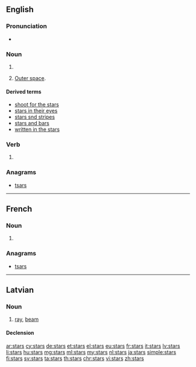 ==English==

===Pronunciation===
* {{audio|en-us-stars.ogg|Audio (US)|lang=en}}

===Noun===
{{head|en|plural}}

# {{plural of|star|lang=en}}
# {{context|with “the”|lang=en}} [[outer space|Outer space]].

====Derived terms====
* [[shoot for the stars]]
* [[stars in their eyes]]
* [[stars snd stripes]]
* [[stars and bars]]
* [[written in the stars]]

===Verb===
{{head|en|verb form}}

# {{en-third-person singular of|star}}

===Anagrams===
* [[tsars#English|tsars]]

----

==French==

===Noun===
{{head|fr|plural|g=f}}

# {{plural of|star|lang=fr}}

===Anagrams===
* [[tsars#French|tsars]]

----

==Latvian==
{{wikipedia|lang=lv}}

===Noun===
{{lv-noun|m|1st}}

# [[ray]], [[beam]]

====Declension====
{{lv-decl-noun|star|s|1st}}

[[ar:stars]]
[[cy:stars]]
[[de:stars]]
[[et:stars]]
[[el:stars]]
[[eu:stars]]
[[fr:stars]]
[[it:stars]]
[[lv:stars]]
[[li:stars]]
[[hu:stars]]
[[mg:stars]]
[[ml:stars]]
[[my:stars]]
[[nl:stars]]
[[ja:stars]]
[[simple:stars]]
[[fi:stars]]
[[sv:stars]]
[[ta:stars]]
[[th:stars]]
[[chr:stars]]
[[vi:stars]]
[[zh:stars]]